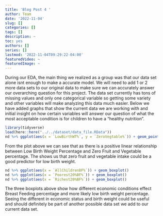 ```yaml
---
title: 'Blog Post 4 '
author: Team
date: '2022-11-04'
slug: []
categories: []
tags: []
description: ~
toc: yes
authors: []
series: []
lastmod: '2022-11-04T09:29:22-04:00'
featuredVideo: ~
featuredImage: ~
---
```



During our EDA, the main thing we realized as a group was that our data set alone isnt enough to make a accurate model. We will need to add 1 or 2 more data sets to our original data to make sure we can accurately answer our overarching question for this project. The data set currently has tons of missing values and only one categorical variable so getting some variety and other variables will make analyzing this data much easier. Below we have added graphs that show the current data we are working with and initial insight on how certain variables will answer our question of what the most acceptable condition is for children to have a “healthy nutrition”. 


 
```r
library(tidyverse)
load(here::here("../../dataset/data_file.RData"))
nd %>% ggplot(aes(x = `LowBirthWT%`, y = `ZeroVegtable%`)) + geom_point()
```
From the plot above we can see that as there is a positive linear relationship between Low Birth Weight Percentage and Zero Fruit and Vegetable percentage. The shows us that zero fruit and vegetable intake could be a good predictor for low birth weight.



```r
nd %>% ggplot(aes(x = `AllChildrenBF%`)) + geom_boxplot()
nd %>% ggplot(aes(x = `Poorest20%BF%`)) + geom_boxplot()
nd %>% ggplot(aes(x = `Richest20%BF%`)) + geom_boxplot()
```
The three boxplots above show how different economic conditions effect Breast Feeding percentage and more likely low birth weight percentage. Seeing the different in economic status and birth weight could be useful and should definitely be part of another possible data set we add to our current data set.

